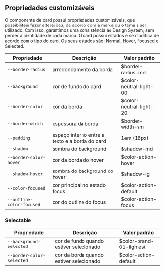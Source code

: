 ## Propriedades customizáveis

O componente de card possui propriedades customizáveis, que possibilitam fazer alterações, de acordo com a marca ou o tema a ser utilizado. Com isso, garantimos uma consistência ao Design System, sem perder a identidade de cada marca.
O card possui estados e se modifica de acordo com o tipo do card. Os seus estados são: Normal, Hover, Focused e Selected.

| Propriedade               | Descrição                                      | Valor padrão            |
| ------------------------- | ---------------------------------------------- | ----------------------- |
| `--border-radius`         | arredondamento da borda                        | $border-radius-md       |
| `--background`            | cor de fundo do card                           | $color-neutral-light-00 |
| `--border-color`          | cor da borda                                   | $color-neutral-light-20 |
| `--border-width`          | espessura da borda                             | $border-width-sm        |
| `--padding`               | espaço interno entre a texto e a borda do card | 1em (16px)              |
| `--shadow`                | sombra do background                           | $shadow-md              |
| `--border-color-hover`    | cor da borda do hover                          | $color-action-hover     |
| `--shadow-hover`          | sombra do background do hover                  | $shadow-lg              |
| `--color-focused`         | cor principal no estado focus                  | $color-action-default   |
| `--outline-color-focused` | cor do outline do focus                        | $color-action-focus     |

### Selectable

| Propriedade               | Descrição                               | Valor padrão             |
| ------------------------- | --------------------------------------- | ------------------------ |
| `--background-selected`   | cor de fundo quando estiver selecionado | $color-brand-01-lightest |
| `--border-color-selected` | cor da borda quando estiver selecionado | $color-action-default    |
